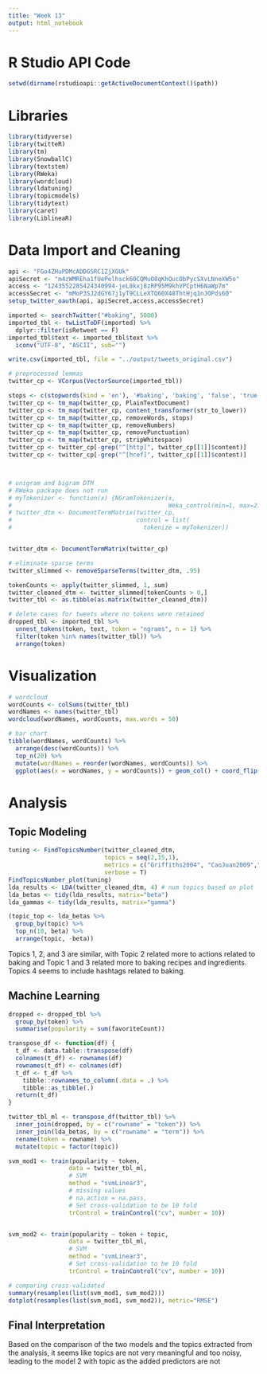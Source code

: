 ```yaml
---
title: "Week 13"
output: html_notebook
---
```



# R Studio API Code
```r
setwd(dirname(rstudioapi::getActiveDocumentContext()$path))
```



# Libraries
```r
library(tidyverse)
library(twitteR)
library(tm)
library(SnowballC)
library(textstem)
library(RWeka)
library(wordcloud)
library(ldatuning)
library(topicmodels)
library(tidytext)
library(caret)
library(LiblineaR)
```


# Data Import and Cleaning
```r
api <- "FGo4ZHuPDMcADDGSRC1ZjXGUk"
apiSecret <- "m4zWMREha1fUePelhsck60CQMuO8qKhQucObPycSXvLNneXW5o"
access <- "1243552285424340994-jeL8kxj8zRP95M9khVPCptH6NaWp7m"
accessSecret <- "mMoP3SJ2dGY67j1yT9CLLeXTQ60X48ThtHjq1nJOPds6O"
setup_twitter_oauth(api, apiSecret,access,accessSecret)
```


```r
imported <- searchTwitter("#baking", 5000)
imported_tbl <- twListToDF(imported) %>%
  dplyr::filter(isRetweet == F)
imported_tbl$text <- imported_tbl$text %>% 
  iconv("UTF-8", "ASCII", sub="")
```

```r
write.csv(imported_tbl, file = "../output/tweets_original.csv")
```



```r
# preprocessed lemmas
twitter_cp <- VCorpus(VectorSource(imported_tbl))

stops <- c(stopwords(kind = 'en'), '#baking', 'baking', 'false', 'true')
twitter_cp <- tm_map(twitter_cp, PlainTextDocument)
twitter_cp <- tm_map(twitter_cp, content_transformer(str_to_lower))
twitter_cp <- tm_map(twitter_cp, removeWords, stops)
twitter_cp <- tm_map(twitter_cp, removeNumbers)
twitter_cp <- tm_map(twitter_cp, removePunctuation)
twitter_cp <- tm_map(twitter_cp, stripWhitespace)
twitter_cp <- twitter_cp[-grep("^[http]", twitter_cp[[1]]$content)]
twitter_cp <- twitter_cp[-grep("^[href]", twitter_cp[[1]]$content)]



# unigram and bigram DTM
# RWeka package does not run
# myTokenizer <- function(x) {NGramTokenizer(x,
#                                            Weka_control(min=1, max=2))}
# twitter_dtm <- DocumentTermMatrix(twitter_cp,
#                                   control = list(
#                                     tokenize = myTokenizer))


twitter_dtm <- DocumentTermMatrix(twitter_cp)

# eliminate sparse terms
twitter_slimmed <- removeSparseTerms(twitter_dtm, .95)

tokenCounts <- apply(twitter_slimmed, 1, sum)
twitter_cleaned_dtm <- twitter_slimmed[tokenCounts > 0,]
twitter_tbl <- as.tibble(as.matrix(twitter_cleaned_dtm))

# delete cases for tweets where no tokens were retained
dropped_tbl <- imported_tbl %>%
  unnest_tokens(token, text, token = "ngrams", n = 1) %>%
  filter(token %in% names(twitter_tbl)) %>%
  arrange(token)
```



# Visualization
```r
# wordcloud
wordCounts <- colSums(twitter_tbl)
wordNames <- names(twitter_tbl)
wordcloud(wordNames, wordCounts, max.words = 50)

# bar chart
tibble(wordNames, wordCounts) %>%
  arrange(desc(wordCounts)) %>%
  top_n(20) %>%
  mutate(wordNames = reorder(wordNames, wordCounts)) %>%
  ggplot(aes(x = wordNames, y = wordCounts)) + geom_col() + coord_flip() + theme_classic()
```


# Analysis

## Topic Modeling
```r
tuning <- FindTopicsNumber(twitter_cleaned_dtm,
                           topics = seq(2,15,1), 
                           metrics = c("Griffiths2004", "CaoJuan2009","Arun2010", "Deveaud2014"),
                           verbose = T)
FindTopicsNumber_plot(tuning)
lda_results <- LDA(twitter_cleaned_dtm, 4) # num topics based on plot
lda_betas <- tidy(lda_results, matrix="beta")
lda_gammas <- tidy(lda_results, matrix="gamma")

(topic_top <- lda_betas %>% 
  group_by(topic) %>%
  top_n(10, beta) %>%
  arrange(topic, -beta))
```


Topics 1, 2, and 3 are similar, with Topic 2 related more to actions related to baking and Topic 1 and 3 related more to baking recipes and ingredients. Topics 4 seems to include hashtags related to baking.

## Machine Learning
```r
dropped <- dropped_tbl %>%
  group_by(token) %>%
  summarise(popularity = sum(favoriteCount))

transpose_df <- function(df) {
  t_df <- data.table::transpose(df)
  colnames(t_df) <- rownames(df)
  rownames(t_df) <- colnames(df)
  t_df <- t_df %>%
    tibble::rownames_to_column(.data = .) %>%
    tibble::as_tibble(.)
  return(t_df)
}

twitter_tbl_ml <- transpose_df(twitter_tbl) %>%
  inner_join(dropped, by = c("rowname" = "token")) %>%
  inner_join(lda_betas, by = c("rowname" = "term")) %>%
  rename(token = rowname) %>%
  mutate(topic = factor(topic))
```


```r
svm_mod1 <- train(popularity ~ token,
                 data = twitter_tbl_ml,
                 # SVM
                 method = "svmLinear3", 
                 # missing values
                 # na.action = na.pass,
                 # Set cross-validation to be 10 fold
                 trControl = trainControl("cv", number = 10)) 


svm_mod2 <- train(popularity ~ token + topic,
                 data = twitter_tbl_ml,
                 # SVM
                 method = "svmLinear3", 
                 # Set cross-validation to be 10 fold
                 trControl = trainControl("cv", number = 10)) 

# comparing cross-validated
summary(resamples(list(svm_mod1, svm_mod2)))
dotplot(resamples(list(svm_mod1, svm_mod2)), metric="RMSE")
```


## Final Interpretation


Based on the comparison of the two models and the topics extracted from the analysis, it seems like topics are not very meaningful and too noisy, leading to the model 2 with topic as the added predictors are not 

